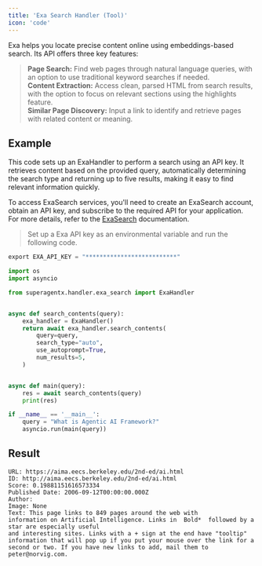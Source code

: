 ```yaml
---
title: 'Exa Search Handler (Tool)'
icon: 'code'
---
```


Exa helps you locate precise content online using embeddings-based search. Its API offers three key features:

>**Page Search:** Find web pages through natural language queries, with an option to use traditional keyword searches
if needed. <br /> **Content Extraction:** Access clean, parsed HTML from search results, with the option to focus on
relevant sections using the highlights feature. <br /> **Similar Page Discovery:** Input a link to identify and retrieve
pages with related content or meaning.

## Example
This code sets up an ExaHandler to perform a search using an API key. It retrieves content based on the provided query,
automatically determining the search type and returning up to five results, making it easy to find relevant information
quickly.

To access ExaSearch services, you'll need to create an ExaSearch account, obtain an API key, and subscribe to the
 required API for your application. For more details, refer to the
  <a href='https://docs.exa.ai/reference/getting-started' target='_blank'>ExaSearch</a> documentation.

>Set up a Exa API key as an environmental variable and run the following code.

 ```python
 export EXA_API_KEY = "**************************"
```

```python exa_handler.py
import os
import asyncio

from superagentx.handler.exa_search import ExaHandler


async def search_contents(query):
    exa_handler = ExaHandler()
    return await exa_handler.search_contents(
        query=query,
        search_type="auto",
        use_autoprompt=True,
        num_results=5,
    )


async def main(query):
    res = await search_contents(query)
    print(res)

if __name__ == '__main__':
    query = "What is Agentic AI Framework?"
    asyncio.run(main(query))
```

## Result

```log exa search
URL: https://aima.eecs.berkeley.edu/2nd-ed/ai.html
ID: http://aima.eecs.berkeley.edu/2nd-ed/ai.html
Score: 0.19881151616573334
Published Date: 2006-09-12T00:00:00.000Z
Author:
Image: None
Text: This page links to 849 pages around the web with
information on Artificial Intelligence. Links in  Bold*  followed by a star are especially useful
and interesting sites. Links with a + sign at the end have "tooltip"
information that will pop up if you put your mouse over the link for a
second or two. If you have new links to add, mail them to peter@norvig.com.
```
